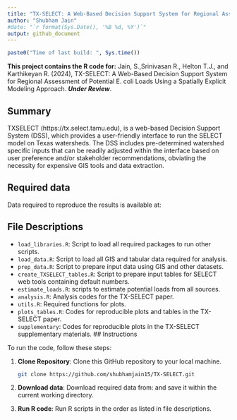 ---
title: "TX-SELECT: A Web-Based Decision Support System for Regional Assessment of Potential E. coli Loads Using a Spatially Explicit Modeling Approach"
author: "Shubham Jain"
#date: "`r format(Sys.Date(), '%B %d, %Y')`"
output: github_document
---

```{r builddate, echo=FALSE}
paste0("Time of last build: ", Sys.time())
```

**This project contains the R code for:** Jain, S.,Srinivasan R., Helton T.J., and Karthikeyan R. (2024), TX-SELECT: A Web-Based Decision Support System for Regional Assessment of Potential E. coli Loads Using a Spatially Explicit Modeling Approach. ***Under Review***.

## Summary
TXSELECT (https://tx.select.tamu.edu), is a web-based Decision Support System (DSS), which provides a user-friendly interface to run the SELECT model on Texas watersheds. The DSS includes pre-determined watershed specific inputs that can be readily adjusted within the interface based on user preference and/or stakeholder recommendations, obviating the necessity for expensive GIS tools and data extraction.

## Required data
Data required to reproduce the results is available at:  

## File Descriptions

- `load_libraries.R`: Script to load all required packages to run other scripts.
- `load_data.R`: Script to load all GIS and tabular data required for analysis.
- `prep_data.R`: Script to prepare input data using GIS and other datasets.
- `create_TXSELECT_tables.R`: Script to prepare input tables for SELECT web tools containing default numbers.
- `estimate_loads.R`: scripts to estimate potential loads from all sources.
- `analysis.R`: Analysis codes for the TX-SELECT paper.
- `utils.R`: Required functions for plots.
- `plots_tables.R`: Codes for reproducible plots and tables in the TX-SELECT paper.
- `supplementary`: Codes for reproducible plots in the TX-SELECT supplementary materials.
## Instructions

To run the code, follow these steps:

1. **Clone Repository**: Clone this GitHub repository to your local machine.

   ```bash
   git clone https://github.com/shubhamjain15/TX-SELECT.git
   ```

2. **Download data**: Download required data from: and save it within the current working directory.   
   
3. **Run R code**: Run R scripts in the order as listed in file descriptions.